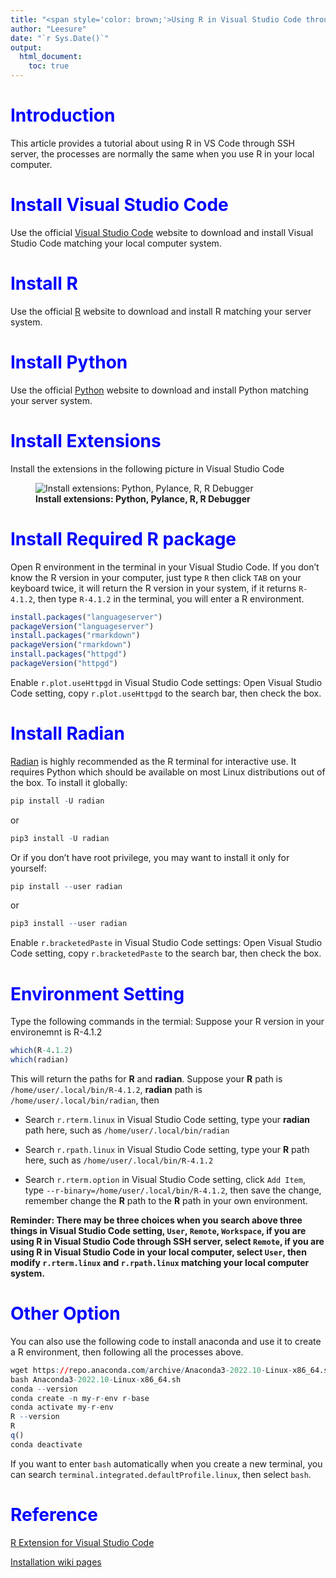 ```yaml
---
title: "<span style='color: brown;'>Using R in Visual Studio Code through SSH server</span>"
author: "Leesure"
date: "`r Sys.Date()`"
output: 
  html_document:
    toc: true
---
```


# <span style="color: blue;">Introduction</span>

This article provides a tutorial about using R in VS Code through SSH server, the processes are normally the same when you use R in your local computer.

# <span style="color: blue;">Install Visual Studio Code</span>

Use the official [Visual Studio Code](https://code.visualstudio.com/) website to download and install Visual Studio Code matching your local computer system.

# <span style="color: blue;">Install R</span>

Use the official [R](https://cloud.r-project.org/) website to download and install R matching your server system.

# <span style="color: blue;">Install Python</span>

Use the official [Python](https://www.python.org/) website to download and install Python matching your server system.

# <span style="color: blue;">Install Extensions</span>

Install the extensions in the following picture in Visual Studio Code

![**Install extensions: Python, Pylance, R, R Debugger**](Extensions.png)

# <span style="color: blue;">Install Required R package</span>

Open R environment in the terminal in your Visual Studio Code. If you don't know the R version in your computer, just type `R` then click `TAB` on your keyboard twice, it will return the R version in your system, if it returns `R-4.1.2`, then type `R-4.1.2` in the terminal, you will enter a R environment.
```r
install.packages("languageserver")
packageVersion("languageserver")
install.packages("rmarkdown")
packageVersion("rmarkdown")
install.packages("httpgd")
packageVersion("httpgd")
```
Enable `r.plot.useHttpgd` in Visual Studio Code settings: Open Visual Studio Code setting, copy `r.plot.useHttpgd` to the search bar, then check the box.

# <span style="color: blue;">Install Radian</span>

[Radian](https://github.com/randy3k/radian) is highly recommended as the R terminal for interactive use. It requires Python which should be available on most Linux distributions out of the box.
To install it globally:
```r
pip install -U radian
```
or
```r
pip3 install -U radian
```
Or if you don't have root privilege, you may want to install it only for yourself:
```r
pip install --user radian
```
or
```r
pip3 install --user radian
```
Enable `r.bracketedPaste` in Visual Studio Code settings: Open Visual Studio Code setting, copy `r.bracketedPaste` to the search bar, then check the box.

# <span style="color: blue;">Environment Setting</span>

Type the following commands in the termial: Suppose your R version in your environemnt is R-4.1.2
```r
which(R-4.1.2)
which(radian)
```
This will return the paths for **R** and **radian**. Suppose your **R** path is `/home/user/.local/bin/R-4.1.2`, **radian** path is `/home/user/.local/bin/radian`, then

* Search `r.rterm.linux` in Visual Studio Code setting, type your **radian** path here, such as `/home/user/.local/bin/radian`

* Search `r.rpath.linux` in Visual Studio Code setting, type your **R** path here, such as `/home/user/.local/bin/R-4.1.2`

* Search `r.rterm.option` in Visual Studio Code setting, click `Add Item`, type `--r-binary=/home/user/.local/bin/R-4.1.2`, then save the change, remember change the **R** path to the **R** path in your own environment.

**Reminder: There may be three choices when you search above three things in Visual Studio Code setting, `User`, `Remote`, `Workspace`, if you are using R in Visual Studio Code through SSH server, select `Remote`, if you are using R in Visual Studio Code in your local computer, select `User`, then modify `r.rterm.linux` and `r.rpath.linux` matching your local computer system.**

# <span style="color: blue;">Other Option</span>

You can also use the following code to install anaconda and use it to create a R environment, then following all the processes above.
```r 
wget https://repo.anaconda.com/archive/Anaconda3-2022.10-Linux-x86_64.sh
bash Anaconda3-2022.10-Linux-x86_64.sh
conda --version
conda create -n my-r-env r-base
conda activate my-r-env
R --version
R
q()
conda deactivate
```

If you want to enter `bash` automatically when you create a new terminal, you can search `terminal.integrated.defaultProfile.linux`, then select `bash`.

# <span style="color: blue;">Reference</span>

[R Extension for Visual Studio Code](https://marketplace.visualstudio.com/items?itemName=reditorsupport.r)

[Installation wiki pages](https://github.com/REditorSupport/vscode-R)
